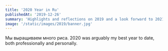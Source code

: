 ```yaml
---
title: '2020 Year in Ru'
publishedAt: '2019-12-26'
summary: 'Highlights and reflections on 2019 and a look forward to 2021.'
image: '/static/images/2019/banner.jpg'
---
```


Мы выращиваем много риса.
2020 was arguably my best year to date, both professionally and personally.
